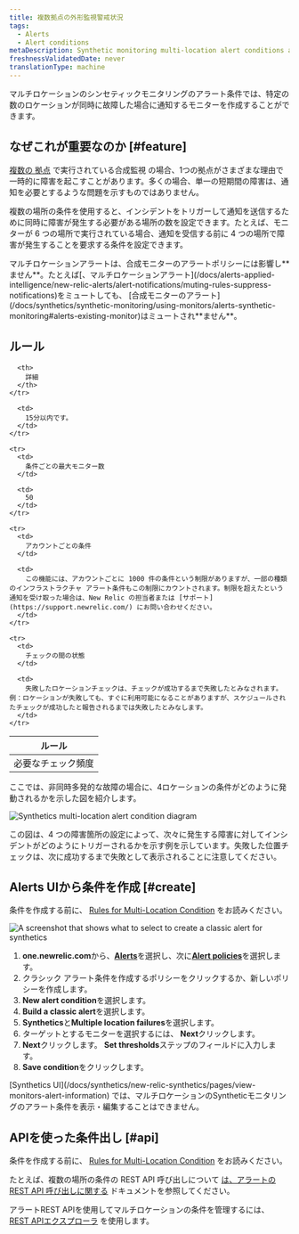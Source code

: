 ```yaml
---
title: 複数拠点の外形監視警戒状況
tags:
  - Alerts
  - Alert conditions
metaDescription: Synthetic monitoring multi-location alert conditions allow you to specify how many location checks must fail before generating a notification.
freshnessValidatedDate: never
translationType: machine
---
```




マルチロケーションのシンセティックモニタリングのアラート条件では、特定の数のロケーションが同時に故障した場合に通知するモニターを作成することができます。

## なぜこれが重要なのか [#feature]

[複数の ](/docs/synthetics/new-relic-synthetics/getting-started/introduction-new-relic-synthetics)[拠点](/docs/synthetics/new-relic-synthetics/using-monitors/add-edit-monitors#setting-location) で実行されている合成監視 の場合、1つの拠点がさまざまな理由で一時的に障害を起こすことがあります。多くの場合、単一の短期間の障害は、通知を必要とするような問題を示すものではありません。

複数の場所の条件を使用すると、インシデントをトリガーして通知を送信するために同時に障害が発生する必要がある場所の数を設定できます。たとえば、モニターが 6 つの場所で実行されている場合、通知を受信する前に 4 つの場所で障害が発生することを要求する条件を設定できます。

<Callout variant="important">
  マルチロケーションアラートは、合成モニターのアラートポリシーには影響し**ません**。たとえば[、マルチロケーションアラート](/docs/alerts-applied-intelligence/new-relic-alerts/alert-notifications/muting-rules-suppress-notifications)をミュートしても、 [合成モニターのアラート](/docs/synthetics/synthetic-monitoring/using-monitors/alerts-synthetic-monitoring#alerts-existing-monitor)はミュートされ**ません**。
</Callout>

## ルール

<table>
  <thead>
    <tr>
      <th style={{ width: "250px" }}>
        ルール
      </th>

      <th>
        詳細
      </th>
    </tr>
  </thead>

  <tbody>
    <tr>
      <td>
        必要なチェック頻度
      </td>

      <td>
        15分以内です。
      </td>
    </tr>

    <tr>
      <td>
        条件ごとの最大モニター数
      </td>

      <td>
        50
      </td>
    </tr>

    <tr>
      <td>
        アカウントごとの条件
      </td>

      <td>
        この機能には、アカウントごとに 1000 件の条件という制限がありますが、一部の種類のインフラストラクチャ アラート条件もこの制限にカウントされます。制限を超えたという通知を受け取った場合は、New Relic の担当者または [サポート](https://support.newrelic.com/) にお問い合わせください。
      </td>
    </tr>

    <tr>
      <td>
        チェックの間の状態
      </td>

      <td>
        失敗したロケーションチェックは、チェックが成功するまで失敗したとみなされます。例：ロケーションが失敗しても、すぐに利用可能になることがありますが、スケジュールされたチェックが成功したと報告されるまでは失敗したとみなします。
      </td>
    </tr>
  </tbody>
</table>

ここでは、非同時多発的な故障の場合に、4ロケーションの条件がどのように発動されるかを示した図を紹介します。

<img
  title="synthetics-multi-location-alert-diagram.png"
  alt="Synthetics multi-location alert condition diagram"
  src={accountsSyntheticsMultiLocationAlertDiagram}
/>

<figcaption>
  この図は、4 つの障害箇所の設定によって、次々に発生する障害に対してインシデントがどのようにトリガーされるかを示す例を示しています。失敗した位置チェックは、次に成功するまで失敗として表示されることに注意してください。
</figcaption>

## Alerts UIから条件を作成 [#create]

条件を作成する前に、 [Rules for Multi-Location Condition](#rules) をお読みください。

<img
  title="Create a classic alert for synthetics"
  alt="A screenshot that shows what to select to create a classic alert for synthetics"
  src={alertsSyntheticsAlerts}
/>

1. <DoNotTranslate>**one.newrelic.com**</DoNotTranslate>から、[<DoNotTranslate>**Alerts**</DoNotTranslate>](https://one.newrelic.com/alerts-ai)を選択し、次に[<DoNotTranslate>**Alert policies**</DoNotTranslate>](https://one.newrelic.com/alerts-ai/condition-builder/policy-list)を選択します。
2. クラシック アラート条件を作成するポリシーをクリックするか、新しいポリシーを作成します。
3. <DoNotTranslate>**New alert condition**</DoNotTranslate>を選択します。
4. <DoNotTranslate>**Build a classic alert**</DoNotTranslate>を選択します。
5. <DoNotTranslate>**Synthetics**</DoNotTranslate>と<DoNotTranslate>**Multiple location failures**</DoNotTranslate>を選択します。
6. ターゲットとするモニターを選択するには、 <DoNotTranslate>**Next**</DoNotTranslate>クリックします。
7. <DoNotTranslate>**Next**</DoNotTranslate>クリックします。 <DoNotTranslate>**Set thresholds**</DoNotTranslate>ステップのフィールドに入力します。
8. <DoNotTranslate>**Save condition**</DoNotTranslate>をクリックします。

<Callout variant="important">
  [Synthetics UI](/docs/synthetics/new-relic-synthetics/pages/view-monitors-alert-information) では、マルチロケーションのSyntheticモニタリングのアラート条件を表示・編集することはできません。
</Callout>

## APIを使った条件出し [#api]

条件を作成する前に、 [Rules for Multi-Location Condition](#rules) をお読みください。

たとえば、複数の場所の条件の REST API 呼び出しについて [は、アラートの REST API 呼び出しに関する](/docs/alerts-applied-intelligence/new-relic-alerts/advanced-alerts/rest-api-alerts/rest-api-calls-alerts/#multilocation-synthetics-conditions) ドキュメントを参照してください。

アラートREST APIを使用してマルチロケーションの条件を管理するには、 [REST APIエクスプローラ](https://rpm.newrelic.com/api/explore/alerts_location_failure_conditions/create) を使用します。